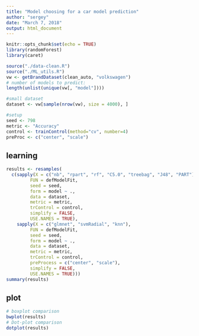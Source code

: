 ```yaml
---
title: "Model choosing for a car model prediction"
author: "sergey"
date: "March 7, 2018"
output: html_document
---
```


```r
knitr::opts_chunk$set(echo = TRUE)
library(randomForest)
library(caret)
```

```r
source("./data-clean.R")
source("./ML_utils.R")
vw <- getBrandDataset(clean_auto, "volkswagen")
# number of models to predict:
length(unlist(unique(vw[, "model"])))
```
``` r
#small dataset
dataset <- vw[sample(nrow(vw), size = 4000), ]

#setup
seed <- 798
metric <- "Accuracy"
control <- trainControl(method="cv", number=4)
preProc <- c("center", "scale")
```


## learning 
``` r
results <- resamples(
  c(sapply(X = c("nb", "rpart", "rf", "C5.0", "treebag", "J48", "PART"), #gbm?
         FUN = defModelFit,
         seed = seed,
         form = model ~ .,
         data = dataset,
         metric = metric,
         trControl = control,
         simplify = FALSE,
         USE.NAMES = TRUE),
    sapply(X = c("glmnet", "svmRadial", "knn"),
         FUN = defModelFit,
         seed = seed,
         form = model ~ .,
         data = dataset,
         metric = metric,
         trControl = control,
         preProcess = c("center", "scale"),
         simplify = FALSE,
         USE.NAMES = TRUE)))
summary(results)
```

## plot
``` r
# boxplot comparison
bwplot(results)
# Dot-plot comparison
dotplot(results)
```
